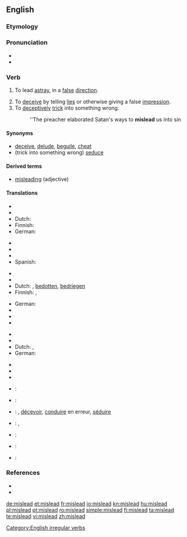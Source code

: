==English==

===Etymology===
{{prefix|mis|lead}}

===Pronunciation===
* {{IPA|/'mɪsliːd/}}
* {{audio|en-us-mislead.ogg|Audio (US)}}

===Verb===
{{en-verb|misleads|misleading|misled}}

{{transitive}}

# {{literally}} To lead [[astray]], in a [[false]] [[direction]].
# To [[deceive]] by telling [[lies]] or otherwise giving a false [[impression]].
# To [[deceptively]] [[trick]] into something wrong.
#: ''The preacher elaborated Satan's ways to '''mislead''' us into sin

====Synonyms====
* [[deceive]], [[delude]], [[beguile]], [[cheat]]
* (trick into something wrong) [[seduce]]

====Derived terms====
* [[misleading]] (adjective)

====Translations====
{{trans-top|to lead astray}}
* {{trreq|Bosnian}}
* {{trreq|Croatian}}
* Dutch: {{t|nl|misleiden}}
* Finnish: {{t-|fi|johtaa harhaan}}
* German: {{t|de|in die Irre führen}}
{{trans-mid}}
* {{trreq|Serbian}}
* {{trreq|Serbo-Croatian}}
* {{trreq|Slovene}}
* Spanish: {{t|es|propiciar equivocarse}}
{{trans-bottom}}

{{trans-top|to deceive by lies or other false impression}}
* {{trreq|Bosnian}}
* {{trreq|Croatian}}
* Dutch: {{t|nl|misleiden}}, [[bedotten]], [[bedriegen]]
* Finnish: {{t+|fi|vedättää}}, {{t-|fi|johtaa harhaan}}
{{trans-mid}}
* German: {{t|de|in die Irre führen}}
* {{trreq|Serbian}}
* {{trreq|Serbo-Croatian}}
* {{trreq|Slovene}}
{{trans-bottom}}

{{trans-top|to deceptively trick into something wrong}}
* {{trreq|Bosnian}}
* {{trreq|Croatian}}
* Dutch: {{t-|nl|verleiden}}, {{t-|nl|verlokken}}
* German: {{t|de|in die Irre führen}}
{{trans-mid}}
* {{trreq|Serbian}}
* {{trreq|Serbo-Croatian}}
* {{trreq|Slovene}}
{{trans-bottom}}

{{checktrans-top}}
* {{ttbc|Arabic}}: {{t|ar|غرّ|tr=gharra|sc=Arab}}
* {{ttbc|Catalan}}: {{t|ca|enganyar}}
* {{ttbc|French}}: {{t+|fr|tromper}}, [[décevoir]], [[conduire]] en erreur, [[séduire]]
{{checktrans-mid}}
* {{ttbc|Italian}}: {{t+|it|ingannare}}, {{t-|it|prendere in giro}}
* {{ttbc|Portuguese}}: {{t+|pt|enganar}}
* {{ttbc|Spanish}}: {{t-|es|engañar}}
* {{ttbc|Turkish}}: {{t|tr|kandırmak}}
{{checktrans-bottom}}

===References===
* {{R:Century 1911}}
* {{R:Webster 1913}}

[[Category:English irregular verbs]]

[[de:mislead]]
[[et:mislead]]
[[fr:mislead]]
[[io:mislead]]
[[kn:mislead]]
[[hu:mislead]]
[[pl:mislead]]
[[pt:mislead]]
[[ro:mislead]]
[[simple:mislead]]
[[fi:mislead]]
[[ta:mislead]]
[[te:mislead]]
[[vi:mislead]]
[[zh:mislead]]